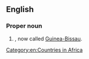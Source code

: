 ==English==
{{wikipedia}}

===Proper noun===
{{en-proper noun}}

# {{senseid|en|Q2002279}} {{lb|en|historical}} {{place|en|former colony|c/Portugal and|in|cont/Africa}}, now called [[Guinea-Bissau]].

[[Category:en:Countries in Africa]]